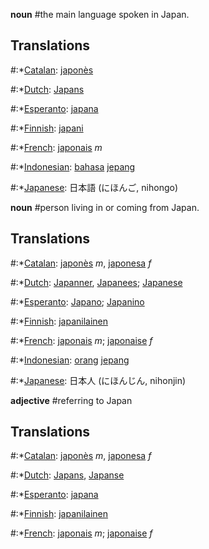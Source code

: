 '''noun''' #the main language spoken in Japan.

==Translations==

#:*[[Catalan]]: [[japonès]]
#:*[[Dutch]]: [[Japans]]
#:*[[Esperanto]]: [[japana]]
#:*[[Finnish]]: [[japani]]
#:*[[French]]: [[japonais]] ''m''
#:*[[Indonesian]]: [[bahasa]] [[jepang]]
#:*[[Japanese]]: 日本語 (にほんご, nihongo)

'''noun''' #person living in or coming from Japan.

==Translations==

#:*[[Catalan]]: [[japonès]] ''m'', [[japonesa]] ''f''
#:*[[Dutch]]: [[Japanner]], [[Japanees]]; [[Japanese]]
#:*[[Esperanto]]: [[Japano]]; [[Japanino]]
#:*[[Finnish]]: [[japanilainen]]
#:*[[French]]: [[japonais]] ''m''; [[japonaise]] ''f''
#:*[[Indonesian]]: [[orang]] [[jepang]]
#:*[[Japanese]]: 日本人 (にほんじん, nihonjin)

'''adjective''' #referring to Japan

==Translations==

#:*[[Catalan]]: [[japonès]] ''m'', [[japonesa]] ''f''
#:*[[Dutch]]: [[Japans]], [[Japanse]]
#:*[[Esperanto]]: [[japana]]
#:*[[Finnish]]: [[japanilainen]]
#:*[[French]]: [[japonais]] ''m''; [[japonaise]] ''f''
